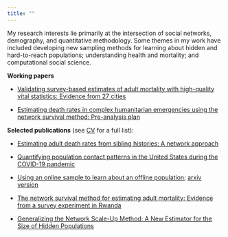 ```yaml
---
title: ""
---
```


My research interests lie primarily at the intersection of social networks,
demography, and quantitative methodology.
Some themes in my work have included developing new sampling methods for learning about
hidden and hard-to-reach populations;
understanding health and mortality;
and computational social science.


**Working papers**  

* [Validating survey-based estimates of adult mortality with high-quality vital statistics: Evidence from 27 cities](https://osf.io/preprints/socarxiv/x5ywv)

* [Estimating death rates in complex humanitarian emergencies using the network survival method: Pre-analysis plan](https://osf.io/e23gc)  
  
  

**Selected publications** (see [CV](cv/cv.html) for a full list):

* [Estimating adult death rates from sibling histories: A network approach](https://read.dukeupress.edu/demography/article/58/4/1525/174066/Estimating-Adult-Death-Rates-From-Sibling)

* [Quantifying population contact patterns in the United States during the COVID-19 pandemic](https://doi.org/10.1038/s41467-021-20990-2)

* [Using an online sample to learn about an offline population](http://link.springer.com/article/10.1007/s13524-019-00840-z); [arxiv version](https://arxiv.org/abs/1902.08289)

* [The network survival method for estimating adult mortality: Evidence from a survey experiment in Rwanda](https://link.springer.com/article/10.1007/s13524-017-0594-y)

* [Generalizing the Network Scale-Up Method: A New Estimator for the Size of Hidden Populations](https://doi.org/10.1177/0081175016665425)

<!--

* [Quantity Versus Quality: A Survey Experiment to Improve the Network Scale-up Method](https://doi.org/10.1093/aje/kwv287)

* [Using Multilevel Regression with Poststratification for Estimating Subnational Age-Specific Contact Patterns](https://osf.io/preprints/socarxiv/87e32/) (*accepted at PLoS Computational Biology*)

* [Survey methods for estimating the size of weak-tie networks](https://journals.sagepub.com/doi/full/10.1177/00811750221109568)

* [In a stationary population, the average lifespan of the living is a length-biased life expectancy](https://read.dukeupress.edu/demography/article/59/1/207/293327/In-a-Stationary-Population-the-Average-Lifespan-of) 

* [A sample size formula for network scale-up studies](https://journals.sagepub.com/doi/full/10.1177/00491241221122576?casa_token=VM0kwuq75d4AAAAA%3AK9EHBbnoWaDm2xrBnabok2BAJibv6JSTA_W9nCHXVbSWkX9-UYF11XZA78TZDuIDUK_wnkuNgP82GBI)

* [Inequality and fairness: A networked experiment](https://osf.io/preprints/socarxiv/at536/) 

* [Separating the signal from the noise: Evidence for deceleration in old-age death rates](https://link.springer.com/article/10.1007/s13524-018-0728-x); [arxiv version](https://arxiv.org/pdf/1707.09433.pdf); [R package](https://github.com/dfeehan/mortfit) and [code](https://github.com/dfeehan/oldage-paper-code-released)

-->
